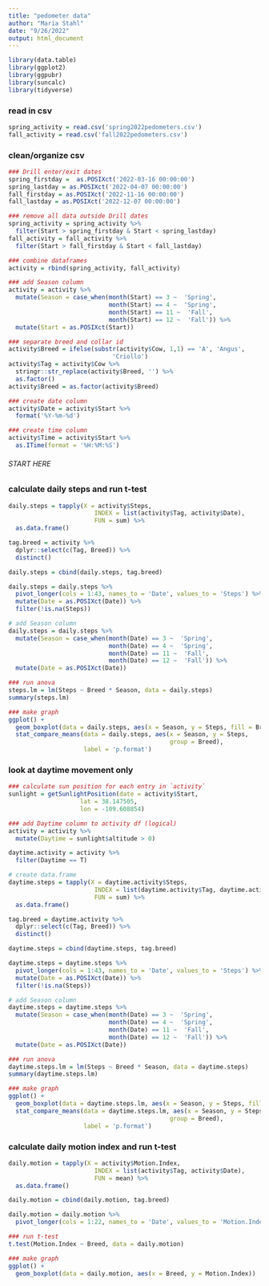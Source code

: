 ```yaml
---
title: "pedometer data"
author: "Maria Stahl"
date: "9/26/2022"
output: html_document
---
```


```r
library(data.table)
library(ggplot2)
library(ggpubr)
library(suncalc)
library(tidyverse)
```

### read in csv
```r
spring_activity = read.csv('spring2022pedometers.csv')
fall_activity = read.csv('fall2022pedometers.csv')

```

### clean/organize csv
```r
### Drill enter/exit dates
spring_firstday =  as.POSIXct('2022-03-16 00:00:00')
spring_lastday = as.POSIXct('2022-04-07 00:00:00')
fall_firstday = as.POSIXct('2022-11-16 00:00:00')
fall_lastday = as.POSIXct('2022-12-07 00:00:00')

### remove all data outside Drill dates
spring_activity = spring_activity %>%
  filter(Start > spring_firstday & Start < spring_lastday)
fall_activity = fall_activity %>%
  filter(Start > fall_firstday & Start < fall_lastday)

### combine dataframes
activity = rbind(spring_activity, fall_activity)

### add Season column
activity = activity %>% 
  mutate(Season = case_when(month(Start) == 3 ~  'Spring',
                            month(Start) == 4 ~  'Spring',
                            month(Start) == 11 ~  'Fall',
                            month(Start) == 12 ~  'Fall')) %>%
  mutate(Start = as.POSIXct(Start))

### separate breed and collar id
activity$Breed = ifelse(substr(activity$Cow, 1,1) == 'A', 'Angus',
                             'Criollo')
activity$Tag = activity$Cow %>%
  stringr::str_replace(activity$Breed, '') %>% 
  as.factor()
activity$Breed = as.factor(activity$Breed)

### create date column
activity$Date = activity$Start %>%
  format('%Y-%m-%d')

### create time column
activity$Time = activity$Start %>%
  as.ITime(format = '%H:%M:%S')
```

###### START HERE ######

### calculate daily steps and run t-test
```r
daily.steps = tapply(X = activity$Steps, 
                        INDEX = list(activity$Tag, activity$Date),
                        FUN = sum) %>%
  as.data.frame()

tag.breed = activity %>%
  dplyr::select(c(Tag, Breed)) %>%
  distinct()

daily.steps = cbind(daily.steps, tag.breed)

daily.steps = daily.steps %>%
  pivot_longer(cols = 1:43, names_to = 'Date', values_to = 'Steps') %>%
  mutate(Date = as.POSIXct(Date)) %>%
  filter(!is.na(Steps))

# add Season column
daily.steps = daily.steps %>% 
  mutate(Season = case_when(month(Date) == 3 ~  'Spring',
                            month(Date) == 4 ~  'Spring',
                            month(Date) == 11 ~  'Fall',
                            month(Date) == 12 ~  'Fall')) %>%
  mutate(Date = as.POSIXct(Date))

### run anova
steps.lm = lm(Steps ~ Breed * Season, data = daily.steps)
summary(steps.lm)

### make graph
ggplot() +
  geom_boxplot(data = daily.steps, aes(x = Season, y = Steps, fill = Breed)) +
  stat_compare_means(data = daily.steps, aes(x = Season, y = Steps,
                                             group = Breed),
                     label = 'p.format')

```

### look at daytime movement only
```r
### calculate sun position for each entry in `activity`
sunlight = getSunlightPosition(date = activity$Start, 
                    lat = 38.147505, 
                    lon = -109.608854)

### add Daytime column to activity df (logical)
activity = activity %>%
  mutate(Daytime = sunlight$altitude > 0)

daytime.activity = activity %>%
  filter(Daytime == T)

# create data.frame
daytime.steps = tapply(X = daytime.activity$Steps, 
                        INDEX = list(daytime.activity$Tag, daytime.activity$Date),
                        FUN = sum) %>%
  as.data.frame()

tag.breed = daytime.activity %>%
  dplyr::select(c(Tag, Breed)) %>%
  distinct()

daytime.steps = cbind(daytime.steps, tag.breed)

daytime.steps = daytime.steps %>%
  pivot_longer(cols = 1:43, names_to = 'Date', values_to = 'Steps') %>%
  mutate(Date = as.POSIXct(Date)) %>%
  filter(!is.na(Steps))

# add Season column
daytime.steps = daytime.steps %>% 
  mutate(Season = case_when(month(Date) == 3 ~  'Spring',
                            month(Date) == 4 ~  'Spring',
                            month(Date) == 11 ~  'Fall',
                            month(Date) == 12 ~  'Fall')) %>%
  mutate(Date = as.POSIXct(Date))

### run anova
daytime.steps.lm = lm(Steps ~ Breed * Season, data = daytime.steps)
summary(daytime.steps.lm)

### make graph
ggplot() +
  geom_boxplot(data = daytime.steps.lm, aes(x = Season, y = Steps, fill = Breed)) +
  stat_compare_means(data = daytime.steps.lm, aes(x = Season, y = Steps,
                                             group = Breed),
                     label = 'p.format')
```

### calculate daily motion index and run t-test
```r
daily.motion = tapply(X = activity$Motion.Index, 
                        INDEX = list(activity$Tag, activity$Date),
                        FUN = mean) %>%
  as.data.frame()

daily.motion = cbind(daily.motion, tag.breed)

daily.motion = daily.motion %>%
  pivot_longer(cols = 1:22, names_to = 'Date', values_to = 'Motion.Index')

### run t-test
t.test(Motion.Index ~ Breed, data = daily.motion)

### make graph
ggplot() +
  geom_boxplot(data = daily.motion, aes(x = Breed, y = Motion.Index))
```

